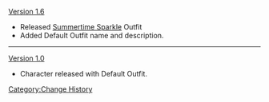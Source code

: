 [[Version 1.6]]
* Released [[Summertime Sparkle]] Outfit
* Added Default Outfit name and description.
----
[[Version 1.0]]
* Character released with Default Outfit.
<noinclude>[[Category:Change History]]</noinclude>